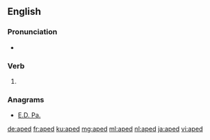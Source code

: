 ==English==

===Pronunciation===
* {{IPA|/eɪpt/|lang=en}}

===Verb===
{{head|en|verb form}}

# {{en-past of|ape}}

===Anagrams===
* [[E.D. Pa.#English|E.D. Pa.]]

[[de:aped]]
[[fr:aped]]
[[ku:aped]]
[[mg:aped]]
[[ml:aped]]
[[nl:aped]]
[[ja:aped]]
[[vi:aped]]